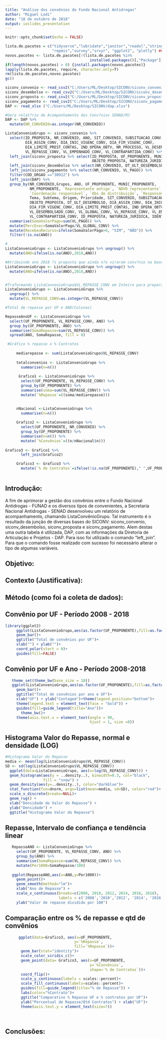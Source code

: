```yaml
---
title: "Análise dos convênios do Fundo Nacional Antidrogas"
author: "Miguel Lodi"
date: "18 de outubro de 2018"
output: ioslides_presentation
---
```


```r
knitr::opts_chunk$set(echo = FALSE)

lista.de.pacotes = c("tidyverse","lubridate","janitor","readxl","stringr",
                     "repmis","survey","srvyr", "ggplot2", "plotly") ## Slide with R Output) # escreva a lista de pacotes
novos.pacotes <- lista.de.pacotes[!(lista.de.pacotes %in%
                                      installed.packages()[,"Package"])]
if(length(novos.pacotes) > 0) {install.packages(novos.pacotes)}
lapply(lista.de.pacotes, require, character.only=T)
rm(lista.de.pacotes,novos.pacotes)
gc()

siconv_convenio <- read_csv2("C:/Users/ML/Desktop/SICONV/siconv_convenio.csv")
siconv_desembolso <- read_csv2("C:/Users/ML/Desktop/SICONV/siconv_desembolso.csv")
siconv_proposta <- read_csv2("C:/Users/ML/Desktop/SICONV/siconv_proposta.csv")
siconv_pagamento <- read_csv2("C:/Users/ML/Desktop/SICONV/siconv_pagamento.csv")
DAP <- read_xlsx ("C:/Users/ML/Desktop/SICONV/dap.xlsx")

#Gera relat?rio de Acompanhamento dos Conv?nios SENAD/MJ
DAP <- DAP %>%
  mutate(NR_CONVENIO=as.integer(NR_CONVENIO))

ListaConvenioGrupo <- siconv_convenio %>% 
  select(ID_PROPOSTA, NR_CONVENIO, ANO, SIT_CONVENIO, SUBSITUACAO_CONV, 
         DIA_ASSIN_CONV, DIA_INIC_VIGENC_CONV, DIA_FIM_VIGENC_CONV, 
         DIA_LIMITE_PREST_CONTAS, IND_OPERA_OBTV, NR_PROCESSO, VL_DESEMBOLSADO_CONV, VL_GLOBAL_CONV,
         VL_REPASSE_CONV, VL_EMPENHADO_CONV, VL_CONTRAPARTIDA_CONV) %>% 
  left_join(siconv_proposta %>% select(ID_PROPOSTA, UF_PROPONENTE, MUNIC_PROPONENTE, NM_PROPONENTE, 
                                       OBJETO_PROPOSTA, NATUREZA_JURIDICA, COD_ORGAO, IDENTIF_PROPONENTE)) %>%
  left_join(siconv_desembolso %>% select(NR_CONVENIO, DT_ULT_DESEMBOLSO)) %>% 
  left_join(siconv_pagamento %>% select(NR_CONVENIO, VL_PAGO)) %>%
  filter(COD_ORGAO =="30912") %>% 
  left_join(DAP) %>% 
  group_by(NR_CONVENIO,Grupos, ANO, UF_PROPONENTE, MUNIC_PROPONENTE, 
           NM_PROPONENTE, `Representante antigo`, `NOVO representante`,
           `Coordenação responsável`, `Obs de distribuição`, `Responsável na CGPA`,
           Tema, Subtema, Origem, Prioridade, SIT_CONVENIO, SUBSITUACAO_CONV,
           OBJETO_PROPOSTA, DT_ULT_DESEMBOLSO, DIA_ASSIN_CONV, DIA_INIC_VIGENC_CONV,
           DIA_FIM_VIGENC_CONV, DIA_LIMITE_PREST_CONTAS, IND_OPERA_OBTV, NR_PROCESSO,
           VL_DESEMBOLSADO_CONV, VL_GLOBAL_CONV, VL_REPASSE_CONV, VL_EMPENHADO_CONV,
           VL_CONTRAPARTIDA_CONV, ID_PROPOSTA, NATUREZA_JURIDICA, IDENTIF_PROPONENTE) %>% 
  summarise(SomaValorPago=sum(VL_PAGO)) %>% 
  mutate(PercExec=SomaValorPago/VL_GLOBAL_CONV) %>% 
  mutate(RecebeuRecurso=ifelse(SomaValorPago>0, "SIM", "NÃO")) %>% 
  filter(!is.na(ANO))

#
ListaConvenioGrupo <- ListaConvenioGrupo %>% ungroup() %>% 
  mutate(ANO=ifelse(is.na(ANO),2018,ANO))

#Atribuindo ano 2018 ?s proposta que ainda n?o viraram conv?nio na base do SICONV:
ListaConvenioGrupo <- ListaConvenioGrupo %>% ungroup() %>% 
  mutate(ANO=ifelse(is.na(ANO),2018,ANO))


#Traformando ListaConvenioGrupo$VL_REPASSE_CONV em Inteiro para prepara para gr?fico
ListaConvenioGrupo <- ListaConvenioGrupo %>%
  ungroup() %>% 
  mutate(VL_REPASSE_CONV=as.integer(VL_REPASSE_CONV))

#Total de repasse por UF e ANO(Colunas)

RepasseAnoUF <- ListaConvenioGrupo %>%
  select(UF_PROPONENTE, VL_REPASSE_CONV, ANO) %>% 
  group_by(UF_PROPONENTE, ANO) %>% 
  summarise(SomaRepasse=sum(VL_REPASSE_CONV)) %>% 
  spread(ANO, SomaRepasse, fill = 0)

 #Gráfico % repasse x % Contratos
     
     mediarepasse <- sum(ListaConvenioGrupo$VL_REPASSE_CONV)
     
     totalconvenios <- ListaConvenioGrupo %>% 
       summarise(n=n())
     
      Grafico1 <- ListaConvenioGrupo %>% 
       select(UF_PROPONENTE, VL_REPASSE_CONV) %>%
       group_by(UF_PROPONENTE) %>% 
       summarise(soma=sum(VL_REPASSE_CONV)) %>% 
       mutate(`%Repasse`=((soma/mediarepasse)))

     
     nNacional <-ListaConvenioGrupo %>% 
       summarise(n=n())
     
     Grafico2 <- ListaConvenioGrupo %>% 
       select(UF_PROPONENTE, NR_CONVENIO) %>% 
       group_by(UF_PROPONENTE) %>% 
       summarise(n=n()) %>% 
       mutate(`%Convênios`=((n/nNacional$n)))
     
Grafico3 <- Grafico1 %>% 
       left_join(Grafico2)

     Grafico3 <- Grafico3 %>% 
       mutate(`% de Contratos`=ifelse(!is.na(UF_PROPONENTE)," ",UF_PROPONENTE))
     

```

## Introdução:

A fim de aprimorar a gestão dos convênios entre o Fundo Nacional Antidrogas - FUNAD e os diversos tipos de convenientes, a Secretaria Nacional Antidrogas - SENAD desenvolveu um relatório de acompanhamento, chamando ListaConvênioGrupo. Tal instrumento é o resultado da junção de diversas bases do SICONV: siconv_convenio, siconv_desembolso, siconv_proposta e siconv_pagamento. Alem destas uma outra tabela é utilizada, DAP, com as informações da Diretoria de Articulação e Projetos - DAP. Para isso foi utilizado o comando "left_join". Para que o comando fosse realizado com sucesso foi necessário alterar o tipo de algumas variáveis.

## Objetivo:

## Contexto (Justificativa):

## Método (como foi a coleta de dados):



## Convênio por UF - Período 2008 - 2018

```r

library(ggplot2)
     ggplot(ListaConvenioGrupo,aes(as.factor(UF_PROPONENTE),fill=as.factor(UF_PROPONENTE)))+
     geom_bar()+
     ggtitle("Total de convênios por UF")+
     xlab("") + ylab("")+
     coord_polar(start = 0)+
     guides(fill=FALSE)


```

## Convênio por UF e Ano - Período 2008-2018
```r
   theme_set(theme_bw(base_size = 18))
   ggplot(ListaConvenioGrupo,aes(as.factor(UF_PROPONENTE),fill=as.factor(ANO)))+
     geom_bar()+
     ggtitle("Total de convênios por ano e UF")+
     xlab("UF") + ylab("Contagem")+theme(legend.position="bottom")+ 
     theme(legend.text = element_text(face = "bold")) + 
     guides(fill=guide_legend(title="Ano"))+
       theme_bw()+
     theme(axis.text.x = element_text(angle = 90, 
                                      hjust = 1, size =8))
```



## Histograma Valor do Repasse, normal e densidade (LOG)

```r
#Histograma Valor do Repasse
media <- mean(log(ListaConvenioGrupo$VL_REPASSE_CONV))
SD <- sd(log(ListaConvenioGrupo$VL_REPASSE_CONV))
  ggplot(data=ListaConvenioGrupo, aes(x=log(VL_REPASSE_CONV))) + 
  geom_histogram(aes(y = ..density..), binwidth=0.3, col="black", 
                 fill = "snow") +
  geom_density(aes(y=..density..), color="darkblue")+
  stat_function(fun=dnorm, args=list(mean=media, sd=SD), color="red")+
  scale_x_discrete(breaks=NULL)+
  geom_rug() + 
  xlab("Densidade do Valor do Repasse") + 
  ylab("Densidade") + 
  ggtitle("Histograma Valor do Repasse")
```

## Repasse, Intervalo de confiança e tendência linear
```r
   RepasseANO <- ListaConvenioGrupo %>%
     select(UF_PROPONENTE, VL_REPASSE_CONV, ANO) %>% 
     group_by(ANO) %>% 
     summarise(SomaRepasse=sum(VL_REPASSE_CONV)) %>% 
     mutate(Per1000=SomaRepasse/100)
   
   ggplot(RepasseANO,aes(x=ANO,y=Per1000))+
     geom_point()+
     geom_smooth(method="lm")+
     xlab("Ano de Repasse") +
     scale_x_continuous(breaks=c(2008, 2010, 2012, 2014, 2016, 2018),
                        labels = c('2008','2010','2012', '2014', '2016', '2018'))+
     ylab("Valor de repasse dividido por 100")

```

## Comparação entre os % de repasse e qtd de convênios
```r

      ggplot(data=Grafico3, aes(x=UF_PROPONENTE,
                               y=`%Repasse`, 
                               fill=`%Repasse`))+
       geom_bar(stat="identity")+
       scale_color_viridis_c()+
       geom_point(data= Grafico3, aes(x=UF_PROPONENTE, 
                                      y=`%Convênios`,
                                      shape=`% de Contratos`))+
       coord_flip()+
       scale_y_continuous(labels = scales::percent)+
       scale_fill_continuous(labels=scales::percent)+
       guides(fill=guide_legend(title="% de Repasse")) +
       labs(color="%Contrato")+
       ggtitle("Comparativo % Repasse UF e % contratos por UF")+
       ylab("Percentual de Repasse/Qtd Contratos") + xlab("UF")+
       theme(axis.text.y = element_text(size=7))
   
  
```

## Conclusões: